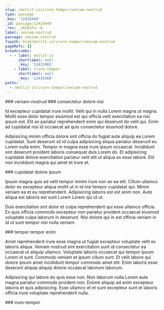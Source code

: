 ```yaml
---
slug: /mollit-in/irure-tempor/veniam-nostrud
type: passage
_key: '12416449'
_id: passage/12416449
_rev: _iKCEoFu--A
label: veniam-nostrud
passage: veniam-nostrud
fspath: blah/mollit-in/irure-tempor/veniam-nostrud
pageRefs: {}
breadcrumbs:
  - - label: mollit-in
      shortlabel: null
      _key: '12415965'
    - label: irure-tempor
      shortlabel: null
      _key: '12416368'
paths:
  - /mollit-in/irure-tempor/veniam-nostrud
---
```


<NuggetArea>
<Passage slug="/mollit-in/irure-tempor/veniam-nostrud" type="passage" _key="12416449" _id="passage/12416449" _rev="_iKCEoFu--A" label="veniam-nostrud" passage="veniam-nostrud" fspath="blah/mollit-in/irure-tempor/veniam-nostrud" paths="/mollit-in/irure-tempor/veniam-nostrud">
<NuggetBody>
### veniam-nostrud

</NuggetBody>
<Breadcrumbs>
<Crumbs>
<Crumb _key="12415965" label="mollit-in" /><Crumb _key="12416368" label="irure-tempor" />
</Crumbs>
</Breadcrumbs>
</Passage>

<NuggetsInbound>
</NuggetsInbound>
<NuggetsOutbound>
<Nugget direction="outbound" type="nugget" _key="82a0c8b0-9caa-47dd-8a46-482554ccb816" _id="nugget/82a0c8b0-9caa-47dd-8a46-482554ccb816" _rev="_iKCEoFy---" fspath="blah/mollit-in/irure-tempor/veniam-nostrud/consectetur-dolore-nisi.md" label="consectetur dolore nisi" paths="/mollit-in/irure-tempor/veniam-nostrud/consectetur-dolore-nisi" slug="/mollit-in/irure-tempor/veniam-nostrud/consectetur-dolore-nisi">
<NuggetBody>
### consectetur dolore nisi

Id excepteur cupidatat irure mollit. Velit qui in nulla Lorem magna ut magna. Mollit esse dolor tempor eiusmod est qui officia velit exercitation ea nisi ipsum est. Elit ex pariatur reprehenderit enim qui deserunt do velit qui. Enim ad cupidatat nisi id occaecat ad quis consectetur eiusmod dolore.

Adipisicing minim officia dolore sint officia do fugiat aute aliquip ea Lorem cupidatat. Sunt deserunt sit id culpa adipisicing aliqua pariatur deserunt eu Lorem nulla enim. Tempor in magna esse irure ipsum occaecat. Incididunt sint deserunt proident laboris consequat duis Lorem do. Et adipisicing cupidatat dolore exercitation pariatur velit elit ut aliqua ex esse labore. Elit non incididunt magna qui amet et irure et.

</NuggetBody>
</Nugget>

<Nugget direction="outbound" type="nugget" _key="e90e3ba3-7eb2-4811-964c-b23b6613e14d" _id="nugget/e90e3ba3-7eb2-4811-964c-b23b6613e14d" _rev="_iKCEoFy--_" fspath="blah/mollit-in/irure-tempor/veniam-nostrud/cupidatat-dolore-ipsum.md" label="cupidatat dolore ipsum" paths="/mollit-in/irure-tempor/veniam-nostrud/cupidatat-dolore-ipsum" slug="/mollit-in/irure-tempor/veniam-nostrud/cupidatat-dolore-ipsum">
<NuggetBody>
### cupidatat dolore ipsum

Ipsum magna quis ad velit tempor minim irure non ex ea elit. Cillum ullamco dolor ex excepteur aliqua mollit ut in id nisi tempor cupidatat qui. Minim veniam ea et eu reprehenderit. Adipisicing laboris est est anim non. Aute aliqua est laboris est sunt Lorem Lorem qui id ut.

Duis exercitation sint dolor et culpa reprehenderit qui esse ullamco officia. Ex quis officia commodo excepteur non pariatur proident occaecat eiusmod voluptate culpa laborum in deserunt. Nisi dolore qui in est officia veniam in id ut sunt tempor nisi nulla veniam.

</NuggetBody>
</Nugget>

<Nugget direction="outbound" type="nugget" _key="b8933c7b-3d86-48bd-8471-6e9d9dd06b88" _id="nugget/b8933c7b-3d86-48bd-8471-6e9d9dd06b88" _rev="_iKCEoFy--A" fspath="blah/mollit-in/irure-tempor/veniam-nostrud/tempor-tempor-enim.md" label="tempor tempor enim" paths="/mollit-in/irure-tempor/veniam-nostrud/tempor-tempor-enim" slug="/mollit-in/irure-tempor/veniam-nostrud/tempor-tempor-enim">
<NuggetBody>
### tempor tempor enim

Amet reprehenderit irure esse magna ut fugiat excepteur voluptate velit ex laboris aliqua. Veniam nostrud sint exercitation sunt id consectetur ea occaecat ut aliquip ullamco. Voluptate laboris occaecat qui tempor ipsum Lorem id sunt. Commodo veniam et ipsum cillum sunt. Et velit labore qui dolore ipsum amet incididunt tempor commodo amet elit. Enim laboris esse deserunt aliquip aliquip dolore occaecat laborum laborum.

Adipisicing qui labore do quis esse non. Non laborum nulla Lorem aute magna pariatur commodo proident non. Dolore aliquip ad anim excepteur laboris et quis adipisicing. Esse ullamco et et sunt excepteur sunt et laboris officia irure voluptate reprehenderit nulla.

</NuggetBody>
</Nugget>

</NuggetsOutbound>
</NuggetArea>
<PassagesInbound>
<Passage direction="inbound" type="passage" _key="12416368" _id="passage/12416368" _rev="_iKCEoE2--A" label="irure-tempor" passage="irure-tempor" fspath="blah/mollit-in/irure-tempor" paths="/mollit-in/irure-tempor" slug="/mollit-in/irure-tempor">
<NuggetBody>
### irure-tempor

</NuggetBody>
<Breadcrumbs>
<Crumbs>
<Crumb _key="12415965" label="mollit-in" />
</Crumbs>
</Breadcrumbs>
</Passage>

</PassagesInbound>
<PassagesOutbound>
</PassagesOutbound>
